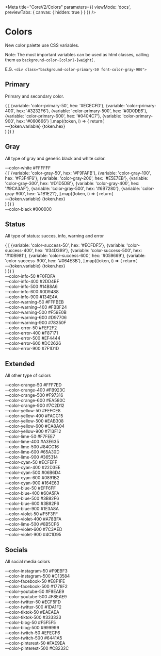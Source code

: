 
<Meta
  title="CoreV2/Colors"
  parameters={{
    viewMode: 'docs',
    previewTabs: { canvas: { hidden: true } }
  }}
/>

# Colors

New color palette use CSS variables.

Note: The most important variables can be used as html classes, calling them as `background-color-[color]-[weight]`.

E.G. `<div class="background-color-primary-50 font-color-gray-900">`

## Primary

Primary and secondary color.

<div class="fx-col fx-gap-px-20">
  <div class="fx-row">
    <div class="palette-container">
      {
        [
          {variable: 'color-primary-50', hex: '#ECECFD'},
          {variable: 'color-primary-400', hex: '#3232F6'},
          {variable: 'color-primary-500', hex: '#0D0DE6'},
          {variable: 'color-primary-600', hex: '#0404C7'},
          {variable: 'color-primary-900', hex: '#060666'}
        ].map((token, i) => {
          return(
            <div key={i} class={token.variable + " color-container-v2"}>
              <span>--{token.variable}</span>
              <span>{token.hex}</span>
            </div>
          )
        })
      }
    </div>
  </div>
</div>

## Gray

All type of gray and generic black and white color.

<div class="fx-col fx-gap-px-20">
  <div class="fx-row fx-gap-px-20">
    <div class="palette-container">
      <div class="color-container-v2 color-white">
        <span>--color-white</span>
        <span>#FFFFFF</span>
      </div>
    </div>
    <div class="palette-container">
      {
        [
          {variable: 'color-gray-50', hex: '#F9FAFB'},
          {variable: 'color-gray-100', hex: '#F3F4F6'},
          {variable: 'color-gray-200', hex: '#E5E7EB'},
          {variable: 'color-gray-300', hex: '#D1D5DB'},
          {variable: 'color-gray-400', hex: '#9CA3AF'},
          {variable: 'color-gray-500', hex: '#6B7280'},
          {variable: 'color-gray-900', hex: '#1B1E21'},
        ].map((token, i) => {
          return(
            <div key={i} class={token.variable + " color-container-v2"}>
              <span>--{token.variable}</span>
              <span>{token.hex}</span>
            </div>
          )
        })
      }
    </div>
    <div class="palette-container">
      <div class="color-container-v2 color-black">
        <span>--color-black</span>
        <span>#000000</span>
      </div>
    </div>
  </div>
</div>

## Status

All type of status: succes, info, warning and error

<div class="fx-col fx-gap-px-20">
  <div class="fx-row fx-gap-px-20">
    <div class="palette-container">
      {
        [
          {variable: 'color-success-50', hex: '#ECFDF5'},
          {variable: 'color-success-400', hex: '#34D399'},
          {variable: 'color-success-500', hex: '#10B981'},
          {variable: 'color-success-600', hex: '#059669'},
          {variable: 'color-success-900', hex: '#064E3B'},
        ].map((token, i) => {
          return(
            <div key={i} class={token.variable + " color-container-v2"}>
              <span>--{token.variable}</span>
              <span>{token.hex}</span>
            </div>
          )
        })
      }
    </div>
    <div class="palette-container">
      <div class="color-container-v2 color-info-50">
        <span>--color-info-50</span>
        <span>#F0FDFA</span>
      </div>
      <div class="color-container-v2 color-info-400">
        <span>--color-info-400</span>
        <span>#2DD4BF</span>
      </div>
      <div class="color-container-v2 color-info-500">
        <span>--color-info-500</span>
        <span>#14B8A6</span>
      </div>
      <div class="color-container-v2 color-info-600">
        <span>--color-info-600</span>
        <span>#0D9488</span>
      </div>
      <div class="color-container-v2 color-info-900">
        <span>--color-info-900</span>
        <span>#134E4A</span>
      </div>
    </div>
    <div class="palette-container">
      <div class="color-container-v2 color-warning-50">
        <span>--color-warning-50</span>
        <span>#FFFBEB</span>
      </div>
      <div class="color-container-v2 color-warning-400">
        <span>--color-warning-400</span>
        <span>#FBBF24</span>
      </div>
      <div class="color-container-v2 color-warning-500">
        <span>--color-warning-500</span>
        <span>#F59E0B</span>
      </div>
      <div class="color-container-v2 color-warning-600">
        <span>--color-warning-600</span>
        <span>#D97706</span>
      </div>
      <div class="color-container-v2 color-warning-900">
        <span>--color-warning-900</span>
        <span>#78350F</span>
      </div>
    </div>
    <div class="palette-container">
      <div class="color-container-v2 color-error-50">
        <span>--color-error-50</span>
        <span>#FEF2F2</span>
      </div>
      <div class="color-container-v2 color-error-400">
        <span>--color-error-400</span>
        <span>#F87171</span>
      </div>
      <div class="color-container-v2 color-error-500">
        <span>--color-error-500</span>
        <span>#EF4444</span>
      </div>
      <div class="color-container-v2 color-error-600">
        <span>--color-error-600</span>
        <span>#DC2626</span>
      </div>
      <div class="color-container-v2 color-error-900">
        <span>--color-error-900</span>
        <span>#7F1D1D</span>
      </div>
    </div>
  </div>
</div>

## Extended

All other type of colors

<div class="fx-col fx-gap-px-20">
  <div class="fx-row fx-gap-px-20">
    <div class="palette-container">
      <div class="color-container-v2 color-orange-50">
        <span>--color-orange-50</span>
        <span>#FFF7ED</span>
      </div>
      <div class="color-container-v2 color-orange-400">
        <span>--color-orange-400</span>
        <span>#FB923C</span>
      </div>
      <div class="color-container-v2 color-orange-500">
        <span>--color-orange-500</span>
        <span>#F97316</span>
      </div>
      <div class="color-container-v2 color-orange-600">
        <span>--color-orange-600</span>
        <span>#EA580C</span>
      </div>
      <div class="color-container-v2 color-orange-900">
        <span>--color-orange-900</span>
        <span>#7C2D12</span>
      </div>
    </div>
    <div class="palette-container">
      <div class="color-container-v2 color-yellow-50">
        <span>--color-yellow-50</span>
        <span>#FEFCE8</span>
      </div>
      <div class="color-container-v2 color-yellow-400">
        <span>--color-yellow-400</span>
        <span>#FACC15</span>
      </div>
      <div class="color-container-v2 color-yellow-500">
        <span>--color-yellow-500</span>
        <span>#EAB308</span>
      </div>
      <div class="color-container-v2 color-yellow-600">
        <span>--color-yellow-600</span>
        <span>#CA8A04</span>
      </div>
      <div class="color-container-v2 color-yellow-900">
        <span>--color-yellow-900</span>
        <span>#713F12</span>
      </div>
    </div>
    <div class="palette-container">
      <div class="color-container-v2 color-lime-50">
        <span>--color-lime-50</span>
        <span>#F7FEE7</span>
      </div>
      <div class="color-container-v2 color-lime-400">
        <span>--color-lime-400</span>
        <span>#A3E635</span>
      </div>
      <div class="color-container-v2 color-lime-500">
        <span>--color-lime-500</span>
        <span>#84CC16</span>
      </div>
      <div class="color-container-v2 color-lime-600">
        <span>--color-lime-600</span>
        <span>#65A30D</span>
      </div>
      <div class="color-container-v2 color-lime-900">
        <span>--color-lime-900</span>
        <span>#365314</span>
      </div>
    </div>
  </div>
  <div class="fx-row fx-gap-px-20">
    <div class="palette-container">
      <div class="color-container-v2 color-cyan-50">
        <span>--color-cyan-50</span>
        <span>#ECFEFF</span>
      </div>
      <div class="color-container-v2 color-cyan-400">
        <span>--color-cyan-400</span>
        <span>#22D3EE</span>
      </div>
      <div class="color-container-v2 color-cyan-500">
        <span>--color-cyan-500</span>
        <span>#06B6D4</span>
      </div>
      <div class="color-container-v2 color-cyan-600">
        <span>--color-cyan-600</span>
        <span>#0891B2</span>
      </div>
      <div class="color-container-v2 color-cyan-900">
        <span>--color-cyan-900</span>
        <span>#164E63</span>
      </div>
    </div>
    <div class="palette-container">
      <div class="color-container-v2 color-blue-50">
        <span>--color-blue-50</span>
        <span>#EFF6FF</span>
      </div>
      <div class="color-container-v2 color-blue-400">
        <span>--color-blue-400</span>
        <span>#60A5FA</span>
      </div>
      <div class="color-container-v2 color-blue-500">
        <span>--color-blue-500</span>
        <span>#3B82F6</span>
      </div>
      <div class="color-container-v2 color-blue-600">
        <span>--color-blue-600</span>
        <span>#3B82F6</span>
      </div>
      <div class="color-container-v2 color-blue-900">
        <span>--color-blue-900</span>
        <span>#1E3A8A</span>
      </div>
    </div>
    <div class="palette-container">
      <div class="color-container-v2 color-violet-50">
        <span>--color-violet-50</span>
        <span>#F5F3FF</span>
      </div>
      <div class="color-container-v2 color-violet-400">
        <span>--color-violet-400</span>
        <span>#A78BFA</span>
      </div>
      <div class="color-container-v2 color-violet-500">
        <span>--color-lime-500</span>
        <span>#8B5CF6</span>
      </div>
      <div class="color-container-v2 color-violet-600">
        <span>--color-violet-600</span>
        <span>#7C3AED</span>
      </div>
      <div class="color-container-v2 color-violet-900">
        <span>--color-violet-900</span>
        <span>#4C1D95</span>
      </div>
    </div>
  </div>
</div>

## Socials

All social media colors

<div class="fx-col fx-gap-px-20">
  <div class="fx-row fx-gap-px-20">
    <div class="palette-container">
      <div class="color-container-v2 color-instagram-50">
        <span>--color-instagram-50</span>
        <span>#F9EBF3</span>
      </div>
      <div class="color-container-v2 color-instagram-500">
        <span>--color-instagram-500</span>
        <span>#C13584</span>
      </div>
    </div>
    <div class="palette-container">
      <div class="color-container-v2 color-facebook-50">
        <span>--color-facebook-50</span>
        <span>#E8F1FE</span>
      </div>
      <div class="color-container-v2 color-facebook-500">
        <span>--color-facebook-500</span>
        <span>#1778F2</span>
      </div>
    </div>
    <div class="palette-container">
      <div class="color-container-v2 color-youtube-50">
        <span>--color-youtube-50</span>
        <span>#F8EAE9</span>
      </div>
      <div class="color-container-v2 color-youtube-500">
        <span>--color-youtube-500</span>
        <span>#F8EAE9</span>
      </div>
    </div>
    <div class="palette-container">
      <div class="color-container-v2 color-twitter-50">
        <span>--color-twitter-50</span>
        <span>#ECF5FD</span>
      </div>
      <div class="color-container-v2 color-twitter-500">
        <span>--color-twitter-500</span>
        <span>#1DA1F2</span>
      </div>
    </div>
  </div>
  <div class="fx-row fx-gap-px-20">
    <div class="palette-container">
      <div class="color-container-v2 color-tiktok-50">
        <span>--color-tiktok-50</span>
        <span>#EAEAEA</span>
      </div>
      <div class="color-container-v2 color-tiktok-500">
        <span>--color-tiktok-500</span>
        <span>#333333</span>
      </div>
    </div>
    <div class="palette-container">
      <div class="color-container-v2 color-blog-50">
        <span>--color-blog-50</span>
        <span>#F5F5F5</span>
      </div>
      <div class="color-container-v2 color-blog-500">
        <span>--color-blog-500</span>
        <span>#999999</span>
      </div>
    </div>
    <div class="palette-container">
      <div class="color-container-v2 color-twitch-50">
        <span>--color-twitch-50</span>
        <span>#EFECF6</span>
      </div>
      <div class="color-container-v2 color-twitch-500">
        <span>--color-twitch-500</span>
        <span>#6441A5</span>
      </div>
    </div>
    <div class="palette-container">
      <div class="color-container-v2 color-pinterest-50">
        <span>--color-pinterest-50</span>
        <span>#FAE9EA</span>
      </div>
      <div class="color-container-v2 color-pinterest-500">
        <span>--color-pinterest-500</span>
        <span>#C8232C</span>
      </div>
    </div>
  </div>
</div>
